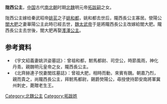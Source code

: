 {{for|明朝隴西長公主|曹國公主}}
'''陇西公主'''，[[中国|中国]]古代[[南北朝|南北朝]]时期[[北魏|北魏]]明元帝[[拓跋嗣|拓跋嗣]]之女。

陇西公主嫁给秦武昭帝[[姚苌|姚苌]]之子[[姚和都|姚和都]]，姚和都去世后，隴西長公主寡居。滎陽公[[閭大肥|閭大肥]]之妻華陽公主此時已經去世，[[魏太武帝|魏太武帝]]于是將隴西長公主改嫁給閭大肥。隴西長公主去世後，閭大肥再娶[[濩澤公主|濩澤公主]]。

== 参考資料 ==
*《宇文紹義妻姚洪姿墓誌》：曾祖和都，駙馬都尉、司空公，時節風雨，神化丹青。親魏明元皇帝之女，隴西長公主。
*《北齊赫連子悦妻閭炫墓誌》：曾祖大肥，相時而動，來賓有魏。朝嘉乃烈，親而貴之，尚隴西長公主，拜駙馬都尉，錫爵熒陽公，尋授使持節安南將軍冀州刺史，薨贈老生王。
{{DEFAULTSORT:L}}
[[Category:北魏公主|Category:北魏公主]]
[[Category:拓跋姓|Category:拓跋姓]]